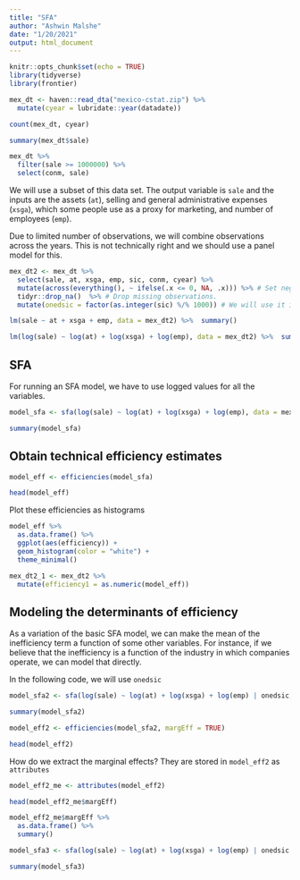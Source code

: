 ```yaml
---
title: "SFA"
author: "Ashwin Malshe"
date: "1/20/2021"
output: html_document
---
```


```r
knitr::opts_chunk$set(echo = TRUE)
library(tidyverse)
library(frontier)
```


```r
mex_dt <- haven::read_dta("mexico-cstat.zip") %>% 
  mutate(cyear = lubridate::year(datadate))
```

```r
count(mex_dt, cyear)
```

```r
summary(mex_dt$sale)
```
```r
mex_dt %>% 
  filter(sale >= 1000000) %>% 
  select(conm, sale)
```

We will use a subset of this data set. The output variable is `sale` and the inputs are the assets (`at`), selling and general administrative expenses (`xsga`), which some people use as a proxy for marketing, and number of employees (`emp`).

Due to limited number of observations, we will combine observations across the years. This is not technically right and we should use a panel model for this.

```r

mex_dt2 <- mex_dt %>% 
  select(sale, at, xsga, emp, sic, conm, cyear) %>% 
  mutate(across(everything(), ~ ifelse(.x <= 0, NA, .x))) %>% # Set negative or zero values to NA
  tidyr::drop_na()  %>% # Drop missing observations.
  mutate(onedsic = factor(as.integer(sic) %/% 1000)) # We will use it in the second SFA model
```


```r
lm(sale ~ at + xsga + emp, data = mex_dt2) %>%  summary()
```
```r
lm(log(sale) ~ log(at) + log(xsga) + log(emp), data = mex_dt2) %>%  summary()
```



## SFA

For running an SFA model, we have to use logged values for all the variables.

```r
model_sfa <- sfa(log(sale) ~ log(at) + log(xsga) + log(emp), data = mex_dt2)
```

```r
summary(model_sfa)
```


## Obtain technical efficiency estimates

```r
model_eff <- efficiencies(model_sfa)
```

```r
head(model_eff)
```


Plot these efficiencies as histograms

```r

model_eff %>% 
  as.data.frame() %>% 
  ggplot(aes(efficiency)) +
  geom_histogram(color = "white") +
  theme_minimal()

```


```r
mex_dt2_1 <- mex_dt2 %>% 
  mutate(efficiency1 = as.numeric(model_eff))
```

## Modeling the determinants of efficiency

As a variation of the basic SFA model, we can make the mean of the inefficiency term a function of some other variables. For instance, if we believe that the inefficiency is a function of the industry in which companies operate, we can model that directly. 

In the following code, we will use `onedsic`

```r
model_sfa2 <- sfa(log(sale) ~ log(at) + log(xsga) + log(emp) | onedsic, data = mex_dt2)
```

```r
summary(model_sfa2)
```


```r
model_eff2 <- efficiencies(model_sfa2, margEff = TRUE)
```

```r
head(model_eff2)
```

How do we extract the marginal effects? They are stored in `model_eff2` as `attributes`

```r
model_eff2_me <- attributes(model_eff2)
```

```r
head(model_eff2_me$margEff)
```

```r
model_eff2_me$margEff %>% 
  as.data.frame() %>% 
  summary()
```


```r
model_sfa3 <- sfa(log(sale) ~ log(at) + log(xsga) + log(emp) | onedsic - 1, data = mex_dt2)
```

```r
summary(model_sfa3)
```


